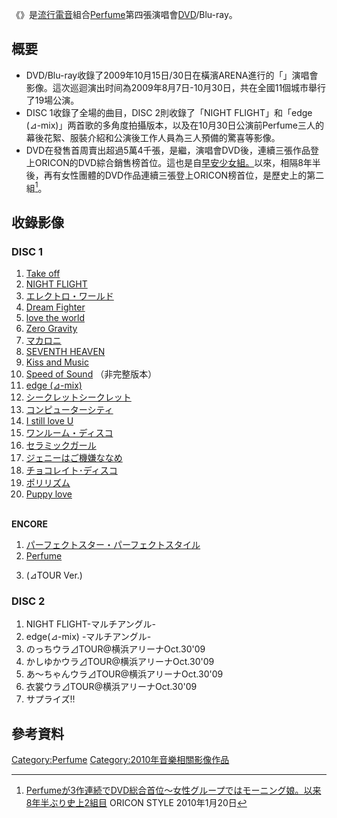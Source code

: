 {{Infobox Album
| Name           = {{lang|ja|Perfume Second Tour 2009 『直角二等辺三角形TOUR』}}
| Type           = live
| Artist         = [[Perfume_(日本音樂團體)|Perfume]]
| Cover          =  Perfume_Second_Tour_2009_『直角二等辺三角形TOUR』DVD及Blu-ray封面.jpg
| Released       = *DVD
:2010年1月13日
*Blu-ray
:2013年8月14日
| Recorded       = 2009年10月15日・10月30日<br />横濱ARENA
| Genre          = [[流行電音|流行電音]]
| Length         = 
| Label          = [[Tokuma_Japan_Communications|Tokuma Japan Communications]]
| Producer       = 
| Chart position = 
| Certification  = 
| Last album     = [[Perfume_in_Happyで気になるシャンデリアハウス|Perfume in Happyで気になるシャンデリアハウス]]<br />（2009年）
| This album     = '''{{lang|ja|Perfume Second Tour 2009 『直角二等辺三角形TOUR』}}'''<br />（2010年）
| Next album     = {{lang|ja|[[結成10週年、主流出道5週年紀念！Perfume_LIVE@東京巨蛋「1_2_3_4_5_6_7_8_9_10_11」|結成10周年、メジャーデビュー5周年記念！ Perfume LIVE @東京ドーム ｢1 2 3 4 5 6 7 8 9 10 11｣]]}}<br />（2011年）
}}
《'''{{lang|ja|Perfume Second Tour 2009 『直角二等辺三角形TOUR』}}'''》是[[流行電音|流行電音]]組合[[Perfume_(日本音樂團體)|Perfume]]第四張演唱會[[DVD|DVD]]/Blu-ray。

== 概要 ==
* DVD/Blu-ray收錄了2009年10月15日/30日在橫濱ARENA進行的「{{lang|ja|Perfume Second Tour 2009 『直角二等辺三角形TOUR』}}」演唱會影像。這次巡迴演出时间為2009年8月7日-10月30日，共在全國11個城市舉行了19場公演。
* DISC 1收錄了全場的曲目，DISC 2則收錄了「NIGHT FLIGHT」和「edge (⊿-mix)」两首歌的多角度拍攝版本，以及在10月30日公演前Perfume三人的幕後花絮、服裝介紹和公演後工作人員為三人預備的驚喜等影像。
* DVD在發售首周賣出超過5萬4千張，是繼{{lang|ja|「[[Perfume_First_Tour_『GAME』|Perfume First Tour 『GAME』]]」}}，{{lang|ja|「[[Perfume_『BUDOUKaaaaaaaaaaN!!!!!』|Perfume 『BUDOUKaaaaaaaaaaN!!!!!』]]」}}演唱會DVD後，連續三張作品登上ORICON的DVD綜合銷售榜首位。這也是自[[早安少女組。|早安少女組。]]以來，相隔8年半後，再有女性團體的DVD作品連續三張登上ORICON榜首位，是歷史上的第二組<ref>[http://www.oricon.co.jp/news/rankmusic/72601/full/ Perfumeが3作連続でDVD総合首位～女性グループではモーニング娘。以来8年半ぶり史上2組目 ] ORICON STYLE 2010年1月20日</ref>。

== 收錄影像 ==
===DISC 1===
#[[⊿_(Perfume專輯)|Take off]]
#[[⊿_(Perfume專輯)|NIGHT FLIGHT]]
#[[Electro_World|エレクトロ・ワールド]]
#[[Dream_Fighter|Dream Fighter]]
#[[love_the_world|love the world]]
#[[⊿_(Perfume專輯)|Zero Gravity]]
#[[Baby_cruising_Love/Macaroni|マカロニ]]
#[[Polyrhythm_(Perfume單曲)|SEVENTH HEAVEN]]
#[[⊿_(Perfume專輯)|Kiss and Music]]
#[[⊿_(Perfume專輯)|Speed of Sound]] （非完整版本）
#[[⊿_(Perfume專輯)|edge (⊿-mix)]]
#[[GAME_(Perfume專輯)|シークレットシークレット]]
#[[Computer_City|コンピューターシティ]]
#[[⊿_(Perfume專輯)|I still love U]]
#[[One_Room_Disco|ワンルーム・ディスコ]]
#[[GAME_(Perfume專輯)|セラミックガール]]
#[[Sweet_Donuts|ジェニーはご機嫌ななめ]]
#[[Fan_Service［sweet］|チョコレイト･ディスコ]] 
#[[Polyrhythm_(Perfume單曲)|ポリリズム]]
#[[GAME_(Perfume專輯)|Puppy love]]
<br />
'''ENCORE'''
#[[Perfume～Complete_Best～|パーフェクトスター・パーフェクトスタイル]]
#[[Computer_City|Perfume]]
#{{lang|ja|[[Dream_Fighter|願い]]}} (⊿TOUR Ver.)

===DISC 2===
#NIGHT FLIGHT-マルチアングル-
#edge(⊿-mix) -マルチアングル-
#のっちウラ⊿TOUR@横浜アリーナOct.30'09
#かしゆかウラ⊿TOUR@横浜アリーナOct.30'09
#あ～ちゃんウラ⊿TOUR@横浜アリーナOct.30'09
#衣裳ウラ⊿TOUR@横浜アリーナOct.30'09
#サプライズ!!

== 參考資料 ==
<references/> 

{{Perfume}}

[[Category:Perfume|Category:Perfume]]
[[Category:2010年音樂相關影像作品|Category:2010年音樂相關影像作品]]